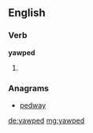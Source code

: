 ==English==

===Verb===
'''yawped'''

# {{past of|yawp}}

===Anagrams===
* [[pedway#English|pedway]]

[[de:yawped]]
[[mg:yawped]]